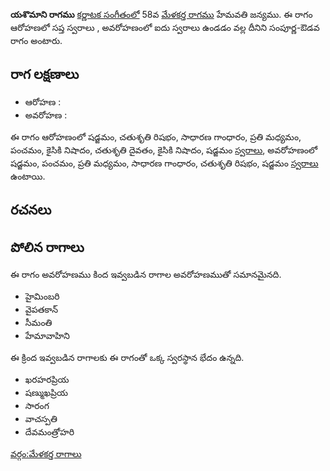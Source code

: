 {{Infobox ragam
	| name          	= యశొమాని
	| synonym	    	= 
	| mela          	= 
	| chakra        	= 
	| janaka        	= 
	| type          	= సంపూర్ణ-ఔడవ
	| arohanam      	= {{svaraC|S|R2|G2|M2|P|N2|D2|N2|S'}} 
	| avarohanam    	= {{svaraC|S'|P|M2|G2|R2|S}}
	| jeeva         	=
	| chhaya        	=
	| nyasa         	=
	| vishesha      	= 
	| equivalent  		= 
}}
{{కర్ణాటక సంగీత రాగాలు}}
'''యశొమాని రాగము''' [[కర్ణాటక సంగీతం]]లో 58వ [[మేళకర్త రాగము]] హేమవతి జన్యము.  ఈ రాగం ఆరోహణలో సప్త స్వరాలు , అవరోహణంలో ఐదు స్వరాలు ఉండడం వల్ల దీనిని సంపూర్ణ-ఔడవ రాగం అంటారు.


==రాగ లక్షణాలు==


* ఆరోహణ : {{svaraC|S|R2|G2|M2|P|N2|D2|N2|S'}} 
* అవరోహణ : {{svaraC|S'|P|M2|G2|R2|S}}

ఈ రాగం ఆరోహణంలో షడ్జమం, చతుశృతి రిషభం, సాధారణ గాంధారం, ప్రతి మధ్యమం, పంచమం, కైసికి నిషాదం, చతుశృతి దైవతం, కైసికి నిషాదం, షడ్జమం [[స్వరాలు]], అవరోహణంలో షడ్జమం, పంచమం, ప్రతి మధ్యమం, సాధారణ గాంధారం, చతుశృతి రిషభం, షడ్జమం [[స్వరాలు]] ఉంటాయి.

==రచనలు==



==పోలిన రాగాలు==
ఈ రాగం అవరోహణము కింద ఇవ్వబడిన రాగాల అవరోహణముతో సమానమైనది.
* హైమింబరి
* వైపతకాన్
* సీమంతి
* హేమావాహిని

ఈ క్రింద ఇవ్వబడిన రాగాలకు ఈ రాగంతో ఒక్క స్వరస్థాన భేదం ఉన్నది.
* ఖరహరప్రియ
* షణ్ముఖప్రియ
* సారంగ
* వాచస్పతి
* దేవమంత్రోహరి



[[వర్గం:మేళకర్త రాగాలు]]